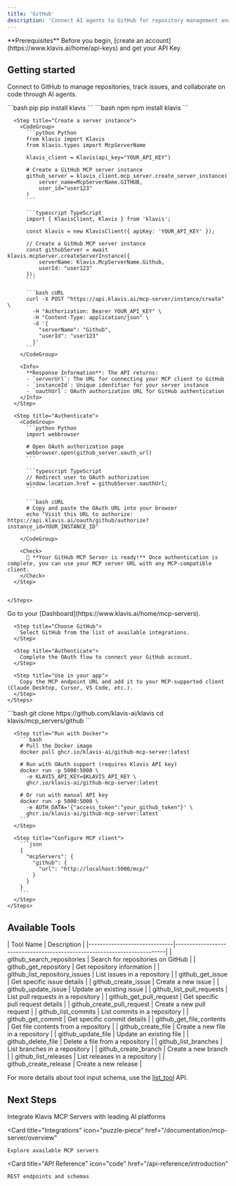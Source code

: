 ```yaml
---
title: 'GitHub'
description: 'Connect AI agents to GitHub for repository management and code collaboration'
---
```


<Info>
  **Prerequisites**
  Before you begin, [create an account](https://www.klavis.ai/home/api-keys) and get your API Key.
</Info>

## Getting started

Connect to GitHub to manage repositories, track issues, and collaborate on code through AI agents.

<Tabs>
  <Tab title="API">
    <Steps>
      <Step title="Install the SDKs (optional)">
        <CodeGroup>
          ```bash pip
          pip install klavis
          ```
          ```bash npm
          npm install klavis
          ```
        </CodeGroup>
      </Step>
      
      <Step title="Create a server instance">
        <CodeGroup>
          ```python Python
          from klavis import Klavis
          from klavis.types import McpServerName
          
          klavis_client = Klavis(api_key="YOUR_API_KEY")
          
          # Create a GitHub MCP server instance
          github_server = klavis_client.mcp_server.create_server_instance(
              server_name=McpServerName.GITHUB,
              user_id="user123"
          )
          ```
          
          ```typescript TypeScript
          import { KlavisClient, Klavis } from 'klavis';
          
          const klavis = new KlavisClient({ apiKey: 'YOUR_API_KEY' });
          
          // Create a GitHub MCP server instance
          const githubServer = await klavis.mcpServer.createServerInstance({
              serverName: Klavis.McpServerName.Github,
              userId: "user123"
          });
          ```
          
          ```bash cURL
          curl -X POST "https://api.klavis.ai/mcp-server/instance/create" \
            -H "Authorization: Bearer YOUR_API_KEY" \
            -H "Content-Type: application/json" \
            -d '{
              "serverName": "Github",
              "userId": "user123"
            }'
          ```
        </CodeGroup>
        
        <Info>
          **Response Information**: The API returns:
          - `serverUrl`: The URL for connecting your MCP client to GitHub
          - `instanceId`: Unique identifier for your server instance
          - `oauthUrl`: OAuth authorization URL for GitHub authentication
        </Info>
      </Step>
      
      <Step title="Authenticate">
        <CodeGroup>
          ```python Python
          import webbrowser
          
          # Open OAuth authorization page
          webbrowser.open(github_server.oauth_url)
          ```
          
          ```typescript TypeScript
          // Redirect user to OAuth authorization
          window.location.href = githubServer.oauthUrl;
          ```
          
          ```bash cURL
          # Copy and paste the OAuth URL into your browser
          echo "Visit this URL to authorize: https://api.klavis.ai/oauth/github/authorize?instance_id=YOUR_INSTANCE_ID"
          ```
        </CodeGroup>
        
        <Check>
          🎉 **Your GitHub MCP Server is ready!** Once authentication is complete, you can use your MCP server URL with any MCP-compatible client.
        </Check>
      </Step>
      

    </Steps>
  </Tab>
  
  <Tab title="UI">
    <Steps>
      <Step title="Open Dashboard">
        Go to your [Dashboard](https://www.klavis.ai/home/mcp-servers).
      </Step>
      
      <Step title="Choose GitHub">
        Select GitHub from the list of available integrations.
      </Step>
      
      <Step title="Authenticate">
        Complete the OAuth flow to connect your GitHub account.
      </Step>
      
      <Step title="Use in your app">
        Copy the MCP endpoint URL and add it to your MCP-supported client (Claude Desktop, Cursor, VS Code, etc.).
      </Step>
    </Steps>
  </Tab>
  
  <Tab title="Open Source">
    <Steps>
      <Step title="Clone repository (for developers to build from source)">
        ```bash
        git clone https://github.com/klavis-ai/klavis
        cd klavis/mcp_servers/github
        ```
      </Step>
      
      <Step title="Run with Docker">
        ```bash
        # Pull the Docker image
        docker pull ghcr.io/klavis-ai/github-mcp-server:latest
        
        # Run with OAuth support (requires Klavis API key)
        docker run -p 5000:5000 \
          -e KLAVIS_API_KEY=$KLAVIS_API_KEY \
          ghcr.io/klavis-ai/github-mcp-server:latest
        
        # Or run with manual API key
        docker run -p 5000:5000 \
          -e AUTH_DATA='{"access_token":"your_github_token"}' \
          ghcr.io/klavis-ai/github-mcp-server:latest
        ```
      </Step>
      
      <Step title="Configure MCP client">
        ```json
        {
          "mcpServers": {
            "github": {
              "url": "http://localhost:5000/mcp/"
            }
          }
        }
        ```
      </Step>
    </Steps>
  </Tab>
</Tabs>

## Available Tools

<Accordion title="Tools Information">
| Tool Name                    | Description                                                              |
|------------------------------|--------------------------------------------------------------------------|
| github_search_repositories | Search for repositories on GitHub |
| github_get_repository | Get repository information |
| github_list_repository_issues | List issues in a repository |
| github_get_issue | Get specific issue details |
| github_create_issue | Create a new issue |
| github_update_issue | Update an existing issue |
| github_list_pull_requests | List pull requests in a repository |
| github_get_pull_request | Get specific pull request details |
| github_create_pull_request | Create a new pull request |
| github_list_commits | List commits in a repository |
| github_get_commit | Get specific commit details |
| github_get_file_contents | Get file contents from a repository |
| github_create_file | Create a new file in a repository |
| github_update_file | Update an existing file |
| github_delete_file | Delete a file from a repository |
| github_list_branches | List branches in a repository |
| github_create_branch | Create a new branch |
| github_list_releases | List releases in a repository |
| github_create_release | Create a new release |
</Accordion>

<Note>For more details about tool input schema, use the [list_tool](https://docs.klavis.ai/api-reference/mcp-server/list-tools) API.</Note>

## Next Steps

<CardGroup>
  <Card
    title="AI Platform Integrations"
    icon="robot"
    href="/documentation/ai-platform-integration/overview"
  >
    Integrate Klavis MCP Servers with leading AI platforms
  </Card>
  
  <Card
    title="Integrations"
    icon="puzzle-piece"
    href="/documentation/mcp-server/overview"
  >
    Explore available MCP servers
  </Card>
  
  <Card
    title="API Reference"
    icon="code"
    href="/api-reference/introduction"
  >
    REST endpoints and schemas
  </Card>
</CardGroup>